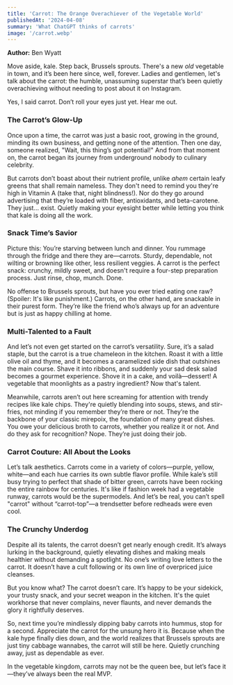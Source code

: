 ```yaml
---
title: 'Carrot: The Orange Overachiever of the Vegetable World'
publishedAt: '2024-04-08'
summary: 'What ChatGPT thinks of carrots'
image: '/carrot.webp'
---
```


**Author:** Ben Wyatt

Move aside, kale. Step back, Brussels sprouts. There's a new *old* vegetable in town, and it’s been here since, well, forever. Ladies and gentlemen, let's talk about the carrot: the humble, unassuming superstar that’s been quietly overachieving without needing to post about it on Instagram. 

Yes, I said carrot. Don’t roll your eyes just yet. Hear me out.

### The Carrot’s Glow-Up
Once upon a time, the carrot was just a basic root, growing in the ground, minding its own business, and getting none of the attention. Then one day, someone realized, "Wait, this thing’s got potential!" And from that moment on, the carrot began its journey from underground nobody to culinary celebrity. 

But carrots don’t boast about their nutrient profile, unlike *ahem* certain leafy greens that shall remain nameless. They don't need to remind you they're high in Vitamin A (take that, night blindness!). Nor do they go around advertising that they’re loaded with fiber, antioxidants, and beta-carotene. They just... exist. Quietly making your eyesight better while letting you think that kale is doing all the work.

### Snack Time’s Savior
Picture this: You’re starving between lunch and dinner. You rummage through the fridge and there they are—carrots. Sturdy, dependable, not wilting or browning like other, less resilient veggies. A carrot is the perfect snack: crunchy, mildly sweet, and doesn't require a four-step preparation process. Just rinse, chop, munch. Done.

No offense to Brussels sprouts, but have you ever tried eating one raw? (Spoiler: It's like punishment.) Carrots, on the other hand, are snackable in their purest form. They’re like the friend who’s always up for an adventure but is just as happy chilling at home.

### Multi-Talented to a Fault
And let’s not even get started on the carrot’s versatility. Sure, it’s a salad staple, but the carrot is a true chameleon in the kitchen. Roast it with a little olive oil and thyme, and it becomes a caramelized side dish that outshines the main course. Shave it into ribbons, and suddenly your sad desk salad becomes a gourmet experience. Shove it in a cake, and voilà—dessert! A vegetable that moonlights as a pastry ingredient? Now that's talent.

Meanwhile, carrots aren’t out here screaming for attention with trendy recipes like kale chips. They're quietly blending into soups, stews, and stir-fries, not minding if you remember they’re there or not. They’re the backbone of your classic mirepoix, the foundation of many great dishes. You owe your delicious broth to carrots, whether you realize it or not. And do they ask for recognition? Nope. They’re just doing their job.

### Carrot Couture: All About the Looks
Let’s talk aesthetics. Carrots come in a variety of colors—purple, yellow, white—and each hue carries its own subtle flavor profile. While kale’s still busy trying to perfect that shade of bitter green, carrots have been rocking the entire rainbow for centuries. It's like if fashion week had a vegetable runway, carrots would be the supermodels. And let’s be real, you can’t spell "carrot" without “carrot-top”—a trendsetter before redheads were even cool. 

### The Crunchy Underdog
Despite all its talents, the carrot doesn’t get nearly enough credit. It’s always lurking in the background, quietly elevating dishes and making meals healthier without demanding a spotlight. No one’s writing love letters to the carrot. It doesn’t have a cult following or its own line of overpriced juice cleanses. 

But you know what? The carrot doesn’t care. It’s happy to be your sidekick, your trusty snack, and your secret weapon in the kitchen. It's the quiet workhorse that never complains, never flaunts, and never demands the glory it rightfully deserves. 

So, next time you’re mindlessly dipping baby carrots into hummus, stop for a second. Appreciate the carrot for the unsung hero it is. Because when the kale hype finally dies down, and the world realizes that Brussels sprouts are just tiny cabbage wannabes, the carrot will still be here. Quietly crunching away, just as dependable as ever. 

In the vegetable kingdom, carrots may not be the queen bee, but let’s face it—they’ve always been the real MVP.